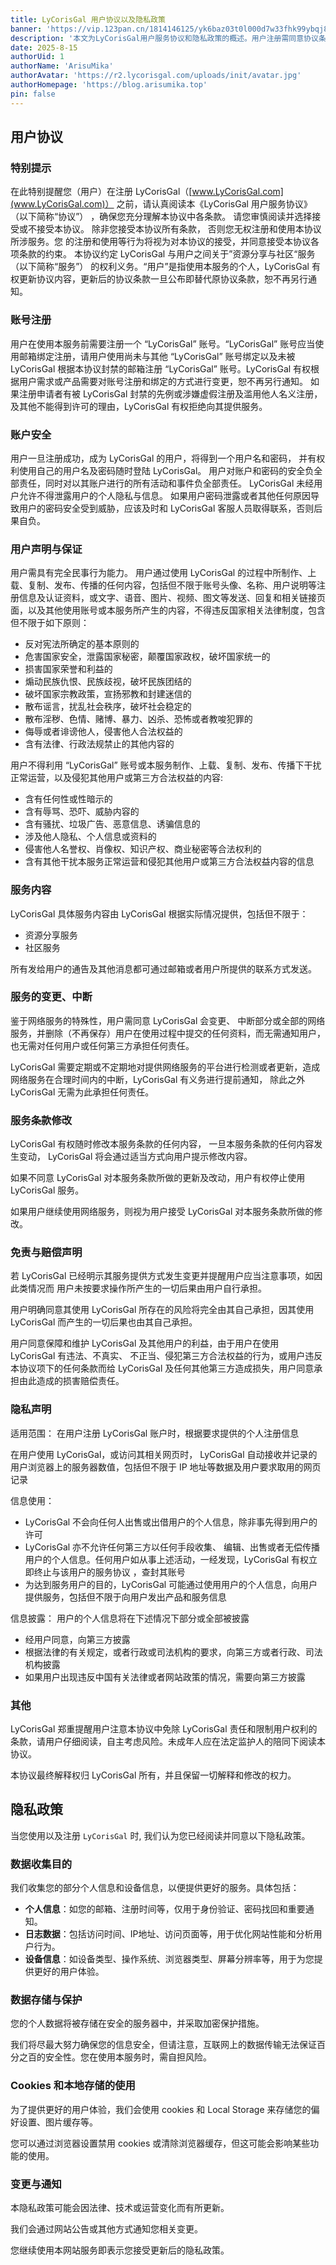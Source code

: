 ```yaml
---
title: LyCorisGal 用户协议以及隐私政策
banner: 'https://vip.123pan.cn/1814146125/yk6baz03t0l000d7w33fhk99ybqj8m13DIYPAdexAqevAGx1Aqav.webp'
description: '本文为LyCorisGal用户服务协议和隐私政策的概述。用户注册需同意协议条款，账号安全由用户负责。用户需遵守法律法规，不得发布违法或侵权内容。LyCorisGal提供资源分享和社区服务，可能变更或中断服务。隐私政策说明收集个人信息、日志数据和设备信息的目的，数据将加密存储并采取保护措施。使用cookies和本地存储优化用户体验。协议和隐私政策可能更新，继续使用即视为接受变更。'
date: 2025-8-15
authorUid: 1
authorName: 'ArisuMika'
authorAvatar: 'https://r2.lycorisgal.com/uploads/init/avatar.jpg'
authorHomepage: 'https://blog.arisumika.top'
pin: false
---
```


## 用户协议

### 特别提示

在此特别提醒您（用户）在注册 LyCorisGal（[www.LyCorisGal.com](www.LyCorisGal.com)） 之前，请认真阅读本《LyCorisGal 用户服务协议》 （以下简称“协议”） ，确保您充分理解本协议中各条款。 请您审慎阅读并选择接受或不接受本协议。 除非您接受本协议所有条款， 否则您无权注册和使用本协议所涉服务。您 的注册和使用等行为将视为对本协议的接受，并同意接受本协议各项条款的约束。 本协议约定 LyCorisGal 与用户之间关于”资源分享与社区“服务（以下简称“服务”） 的权利义务。“用户”是指使用本服务的个人，LyCorisGal 有权更新协议内容，更新后的协议条款一旦公布即替代原协议条款，恕不再另行通知。

### 账号注册

用户在使用本服务前需要注册一个 “LyCorisGal” 账号。“LyCorisGal” 账号应当使用邮箱绑定注册，请用户使用尚未与其他 “LyCorisGal” 账号绑定以及未被 LyCorisGal 根据本协议封禁的邮箱注册 “LyCorisGal” 账号。LyCorisGal 有权根据用户需求或产品需要对账号注册和绑定的方式进行变更，恕不再另行通知。 如果注册申请者有被 LyCorisGal 封禁的先例或涉嫌虚假注册及滥用他人名义注册，及其他不能得到许可的理由，LyCorisGal 有权拒绝向其提供服务。

### 账户安全

用户一旦注册成功，成为 LyCorisGal 的用户，将得到一个用户名和密码， 并有权利使用自己的用户名及密码随时登陆 LyCorisGal。 用户对账户和密码的安全负全部责任，同时对以其账户进行的所有活动和事件负全部责任。 LyCorisGal 未经用户允许不得泄露用户的个人隐私与信息。 如果用户密码泄露或者其他任何原因导致用户的密码安全受到威胁，应该及时和 LyCorisGal 客服人员取得联系，否则后果自负。

### 用户声明与保证

用户需具有完全民事行为能力。 用户通过使用 LyCorisGal 的过程中所制作、上载、复制、发布、传播的任何内容，包括但不限于账号头像、名称、用户说明等注册信息及认证资料，或文字、语音、图片、视频、图文等发送、回复和相关链接页面，以及其他使用账号或本服务所产生的内容，不得违反国家相关法律制度，包含但不限于如下原则：

- 反对宪法所确定的基本原则的
- 危害国家安全，泄露国家秘密，颠覆国家政权，破坏国家统一的
- 损害国家荣誉和利益的
- 煽动民族仇恨、民族歧视，破坏民族团结的
- 破坏国家宗教政策，宣扬邪教和封建迷信的
- 散布谣言，扰乱社会秩序，破坏社会稳定的
- 散布淫秽、色情、赌博、暴力、凶杀、恐怖或者教唆犯罪的
- 侮辱或者诽谤他人，侵害他人合法权益的
- 含有法律、行政法规禁止的其他内容的

用户不得利用 “LyCorisGal” 账号或本服务制作、上载、复制、发布、传播下干扰正常运营，以及侵犯其他用户或第三方合法权益的内容:

- 含有任何性或性暗示的
- 含有辱骂、恐吓、威胁内容的
- 含有骚扰、垃圾广告、恶意信息、诱骗信息的
- 涉及他人隐私、个人信息或资料的
- 侵害他人名誉权、肖像权、知识产权、商业秘密等合法权利的
- 含有其他干扰本服务正常运营和侵犯其他用户或第三方合法权益内容的信息

### 服务内容

LyCorisGal 具体服务内容由 LyCorisGal 根据实际情况提供，包括但不限于：

- 资源分享服务
- 社区服务

所有发给用户的通告及其他消息都可通过邮箱或者用户所提供的联系方式发送。

### 服务的变更、中断

鉴于网络服务的特殊性，用户需同意 LyCorisGal 会变更、 中断部分或全部的网络服务，并删除（不再保存）用户在使用过程中提交的任何资料，而无需通知用户，也无需对任何用户或任何第三方承担任何责任。

LyCorisGal 需要定期或不定期地对提供网络服务的平台进行检测或者更新，造成网络服务在合理时间内的中断，LyCorisGal 有义务进行提前通知， 除此之外 LyCorisGal 无需为此承担任何责任。

### 服务条款修改

LyCorisGal 有权随时修改本服务条款的任何内容， 一旦本服务条款的任何内容发生变动， LyCorisGal 将会通过适当方式向用户提示修改内容。

如果不同意 LyCorisGal 对本服务条款所做的更新及改动，用户有权停止使用 LyCorisGal 服务。

如果用户继续使用网络服务，则视为用户接受 LyCorisGal 对本服务条款所做的修改。

### 免责与赔偿声明

若 LyCorisGal 已经明示其服务提供方式发生变更并提醒用户应当注意事项，如因此类情况而 用户未按要求操作所产生的一切后果由用户自行承担。

用户明确同意其使用 LyCorisGal 所存在的风险将完全由其自己承担，因其使用 LyCorisGal 而产生的一切后果也由其自己承担。

用户同意保障和维护 LyCorisGal 及其他用户的利益，由于用户在使用 LyCorisGal 有违法、不真实、 不正当、侵犯第三方合法权益的行为，或用户违反本协议项下的任何条款而给 LyCorisGal 及任何其他第三方造成损失，用户同意承担由此造成的损害赔偿责任。

### 隐私声明

适用范围： 在用户注册 LyCorisGal 账户时，根据要求提供的个人注册信息

在用户使用 LyCorisGal，或访问其相关网页时， LyCorisGal 自动接收并记录的用户浏览器上的服务器数值，包括但不限于 IP 地址等数据及用户要求取用的网页记录

信息使用：

- LyCorisGal 不会向任何人出售或出借用户的个人信息，除非事先得到用户的许可
- LyCorisGal 亦不允许任何第三方以任何手段收集、 编辑、出售或者无偿传播用户的个人信息。任何用户如从事上述活动，一经发现，LyCorisGal 有权立即终止与该用户的服务协议 ，查封其账号
- 为达到服务用户的目的，LyCorisGal 可能通过使用用户的个人信息，向用户提供服务，包括但不限于向用户发出产品和服务信息

信息披露： 用户的个人信息将在下述情况下部分或全部被披露

- 经用户同意，向第三方披露
- 根据法律的有关规定，或者行政或司法机构的要求，向第三方或者行政、司法机构披露
- 如果用户出现违反中国有关法律或者网站政策的情况，需要向第三方披露

### 其他

LyCorisGal 郑重提醒用户注意本协议中免除 LyCorisGal 责任和限制用户权利的条款，请用户仔细阅读，自主考虑风险。未成年人应在法定监护人的陪同下阅读本协议。

本协议最终解释权归 LyCorisGal 所有，并且保留一切解释和修改的权力。

## 隐私政策

当您使用以及注册 `LyCorisGal` 时, 我们认为您已经阅读并同意以下隐私政策。

### 数据收集目的

我们收集您的部分个人信息和设备信息，以便提供更好的服务。具体包括：

- **个人信息**：如您的邮箱、注册时间等，仅用于身份验证、密码找回和重要通知。
- **日志数据**：包括访问时间、IP地址、访问页面等，用于优化网站性能和分析用户行为。
- **设备信息**：如设备类型、操作系统、浏览器类型、屏幕分辨率等，用于为您提供更好的用户体验。

### 数据存储与保护

您的个人数据将被存储在安全的服务器中，并采取加密保护措施。

我们将尽最大努力确保您的信息安全，但请注意，互联网上的数据传输无法保证百分之百的安全性。您在使用本服务时，需自担风险。

### Cookies 和本地存储的使用

为了提供更好的用户体验，我们会使用 cookies 和 Local Storage 来存储您的偏好设置、图片缓存等。

您可以通过浏览器设置禁用 cookies 或清除浏览器缓存，但这可能会影响某些功能的使用。

### 变更与通知

本隐私政策可能会因法律、技术或运营变化而有所更新。

我们会通过网站公告或其他方式通知您相关变更。

您继续使用本网站服务即表示您接受更新后的隐私政策。
